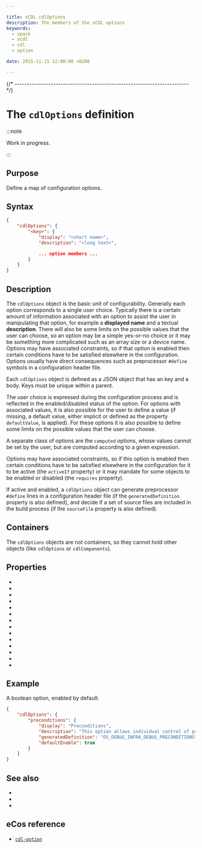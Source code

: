 ```yaml
---

title: xCDL cdlOptions
description: The members of the xCDL options
keywords:
  - xpack
  - xcdl
  - cdl
  - option

date: 2015-11-15 12:00:00 +0200

---
```




{/* ------------------------------------------------------------------------ */}

# The `cdlOptions` definition

:::note

Work in progress.

:::

## Purpose

Define a map of configuration options.

## Syntax

```json
{
    "cdlOptions": {
        "<key>": {
            "display": "<short name>",
            "description": "<long text>",

            ... option members ...
        }
    }
}
```

## Description

The `cdlOptions` object is the basic unit of configurability. Generally each option corresponds to a single user choice. Typically there is a certain amount of information associated with an option to assist the user in manipulating that option, for example a **displayed name** and a textual **description**. There will also be some limits on the possible values that the user can choose, so an option may be a simple yes-or-no choice or it may be something more complicated such as an array size or a device name. Options may have associated constraints, so if that option is enabled then certain conditions have to be satisfied elsewhere in the configuration. Options usually have direct consequences such as preprocessor `#define` symbols in a configuration header file.

Each `cdlOptions` object is defined as a JSON object that has an key and a body. Keys must be unique within a parent.

The user choice is expressed during the configuration process and is reflected in the enabled/disabled status of the option. For options with associated values, it is also possible for the user to define a value (if missing, a default value, either implicit or defined as the property `defaultValue`, is applied). For these options it is also possible to define some limits on the possible values that the user can choose.

A separate class of options are the `computed` options, whose values cannot be set by the user, but are computed according to a given expression.

Options may have associated constraints, so if this option is enabled then certain conditions have to be satisfied elsewhere in the configuration for it to be active (the `activeIf` property) or it may mandate for some objects to be enabled or disabled (the `requires` property).

If active and enabled, a `cdlOptions` object can generate preprocessor `#define` lines in a configuration header file (if the `generatedDefinition` property is also defined), and decide if a set of source files are included in the build process (if the `sourceFile` property is also defined).

## Containers

The `cdlOptions` objects are not containers, so they cannot hold other objects (like `cdlOptions` or `cdlComponents`).

## Properties

- <PropertyActiveIf objectType="option"/>
- <PropertyComputed objectType="option"/>
- <PropertyConfigurable objectType="option"/>
- <PropertyDefaultEnabled objectType="option"/>
- <PropertyDefaultValue objectType="option"/>
- <PropertyGeneratedDefinition objectType="option"/>
- <PropertyGeneratedFile objectType="option"/>
- <PropertyImplements objectType="option"/>
- <PropertyLegalValues objectType="option"/>
- <PropertyParent objectType="option"/>
- <PropertyRequires objectType="option"/>
- <PropertyCompilerSourceFiles objectType="option"/>
- <PropertyValueType objectType="option"/>
- <PropertyValueFormat objectType="option"/>

## Example

A boolean option, enabled by default.

```json
{
    "cdlOptions": {
        "preconditions": {
            "display": "Preconditions",
            "description": "This option allows individual control of preconditions. A precondition is one type of assert, which it is useful to control separately from more general asserts. The function is OS_PRECONDITION(condition,msg).",
            "generatedDefinition": "OS_DEBUG_INFRA_DEBUG_PRECONDITIONS",
            "defaultEnable": true
        }
    }
}
```

## See also

- <MetadataObjectLink name="cdlComponents" />
- <MetadataObjectLink name="cdlInterfaces" />
- <MetadataObjectLink name="cdlPackage" />

## eCos reference

- [`cdl-option`](https://ecos.sourceware.org/docs-latest/cdl-guide/ref.cdl-option.html)
